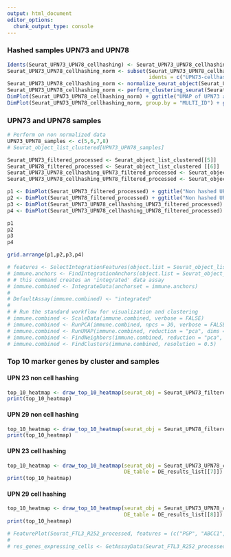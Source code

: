 ```yaml
---
output: html_document
editor_options: 
  chunk_output_type: console
---
```


### Hashed samples UPN73 and UPN78

```r
Idents(Seurat_UPN73_UPN78_cellhashing) <- Seurat_UPN73_UPN78_cellhashing$MULTI_ID
Seurat_UPN73_UPN78_cellhashing_norm <- subset(Seurat_UPN73_UPN78_cellhashing, 
                                              idents = c("UPN73-cellhashing", "UPN78-cellhashing"))
Seurat_UPN73_UPN78_cellhashing_norm <- normalize_seurat_object(Seurat_UPN73_UPN78_cellhashing_norm)
Seurat_UPN73_UPN78_cellhashing_norm <- perform_clustering_seurat(Seurat_UPN73_UPN78_cellhashing_norm)
DimPlot(Seurat_UPN73_UPN78_cellhashing_norm) + ggtitle("UMAP of UPN73 and UPN78 cell hashing colored by cluster")
DimPlot(Seurat_UPN73_UPN78_cellhashing_norm, group.by = "MULTI_ID") + ggtitle("UMAP of UPN73 and UPN78 cell hashing colored by samples")
```

### UPN73 and UPN78 samples

```r
# Perform on non normalized data
UPN73_UPN78_samples <- c(5,6,7,8)
# Seurat_object_list_clustered[UPN73_UPN78_samples]

Seurat_UPN73_filtered_processed <- Seurat_object_list_clustered[[5]]
Seurat_UPN78_filtered_processed <- Seurat_object_list_clustered [[6]]
Seurat_UPN73_UPN78_cellhashing_UPN73_filtered_processed <- Seurat_object_list_clustered[[7]]
Seurat_UPN73_UPN78_cellhashing_UPN78_filtered_processed <- Seurat_object_list_clustered[[8]]

p1 <- DimPlot(Seurat_UPN73_filtered_processed) + ggtitle("Non hashed UPN73")
p2 <- DimPlot(Seurat_UPN78_filtered_processed) + ggtitle("Non hashed UPN78")
p3 <- DimPlot(Seurat_UPN73_UPN78_cellhashing_UPN73_filtered_processed) + ggtitle("Hashed UPN73")
p4 <- DimPlot(Seurat_UPN73_UPN78_cellhashing_UPN78_filtered_processed) + ggtitle("Hashed UPN78")

p1
p2
p3
p4

grid.arrange(p1,p2,p3,p4)

# features <- SelectIntegrationFeatures(object.list = Seurat_object_list_clustered[UPN73_UPN78_samples])
# immune.anchors <- FindIntegrationAnchors(object.list = Seurat_object_list_clustered[UPN73_UPN78_samples], anchor.features = features)
# # this command creates an 'integrated' data assay
# immune.combined <- IntegrateData(anchorset = immune.anchors)
# 
# DefaultAssay(immune.combined) <- "integrated"
# 
# # Run the standard workflow for visualization and clustering
# immune.combined <- ScaleData(immune.combined, verbose = FALSE)
# immune.combined <- RunPCA(immune.combined, npcs = 30, verbose = FALSE)
# immune.combined <- RunUMAP(immune.combined, reduction = "pca", dims = 1:30)
# immune.combined <- FindNeighbors(immune.combined, reduction = "pca", dims = 1:30)
# immune.combined <- FindClusters(immune.combined, resolution = 0.5)
```

### Top 10 marker genes by cluster and samples

#### UPN 23 non cell hashing

```r
top_10_heatmap <- draw_top_10_heatmap(seurat_obj = Seurat_UPN73_filtered_processed, DE_table = DE_results_list[[5]])
print(top_10_heatmap)
```

#### UPN 29 non cell hashing

```r
top_10_heatmap <- draw_top_10_heatmap(seurat_obj = Seurat_UPN78_filtered_processed, DE_table = DE_results_list[[6]])
print(top_10_heatmap)
```

#### UPN 23 cell hashing

```r
top_10_heatmap <- draw_top_10_heatmap(seurat_obj = Seurat_UPN73_UPN78_cellhashing_UPN73_filtered_processed, 
                                      DE_table = DE_results_list[[7]])
print(top_10_heatmap)
```

#### UPN 29 cell hashing

```r
top_10_heatmap <- draw_top_10_heatmap(seurat_obj = Seurat_UPN73_UPN78_cellhashing_UPN78_filtered_processed,
                                      DE_table = DE_results_list[[8]])
print(top_10_heatmap)
```

```r
# FeaturePlot(Seurat_FTL3_R252_processed, features = (c("PGP", "ABCC1", "GSTK1", "BCL2", "CLIP1", "TGFB1", "LGALS9")))
# 
# res_genes_expressing_cells <- GetAssayData(Seurat_FTL3_R252_processed, slot = "data")[,colSums(GetAssayData(Seurat_FTL3_R252_processed, slot = "data")[c("PGP", "ABCC1", "GSTK1", "BCL2", "CLIP1", "TGFB1", "LGALS9", "CD34", "IL2RA"),])>1]

```